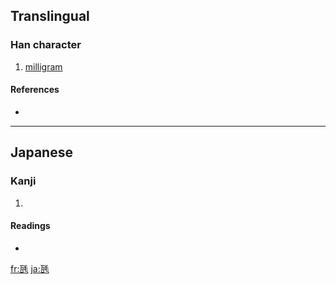 ==Translingual==

===Han character===
{{Han char|rn=98|rad=瓦|as=04|sn=9|four=|canj=一弓竹手山 (MNHQU)}}

# [[milligram]]

====References====
* {{Han ref|kx=0748.201|dkj=21466|dj=1157.090|hdz=21422.121|uh=74F1|ud=29937}}

----

==Japanese==

===Kanji===
{{ja-kanji|grade=|rs=瓦04}}

# {{defn|Japanese|sort=瓦04}}

====Readings====
* {{ja-readings|on=|kun=[[みりぐらむ]] (miriguramu)|nanori=}}

[[fr:瓱]]
[[ja:瓱]]